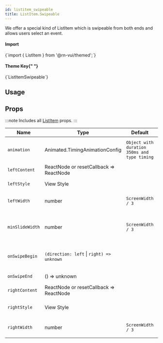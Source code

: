 ```yaml
---
id: listitem_swipeable
title: ListItem.Swipeable
---
```



<IconsStyle />

We offer a special kind of ListItem which is swipeable from both ends and allows users select an event.

<div class="row inline-flex-center">
  <div class="col col--3">
    <h4>Import</h4>
  </div>
  <div class="col col--9">
    <CodeBlock>{`import { ListItem } from '@rn-vui/themed';`}</CodeBlock>
  </div>
  <div class="col col--3">
    <h4>
      Theme Key{" "}
      <a href="../customizing#using-themeprovider">
        <BiInfoCircle />
      </a>
    </h4>
  </div>
  <div class="col col--9">
    <CodeBlock>{`ListItemSwipeable`}</CodeBlock>
  </div>
</div>

## Usage

<Usage />

## Props

:::note
Includes all [ListItem](listitem#props) props.
:::

<div class='table-responsive'>

| Name            | Type                                      | Default                                      | Description                                 |
| --------------- | ----------------------------------------- | -------------------------------------------- | ------------------------------------------- |
| `animation`     | Animated.TimingAnimationConfig            | `Object with duration 350ms and type timing` | Decide whether to show animation.           |
| `leftContent`   | ReactNode or resetCallback => ReactNode   |                                              | Left Content.                               |
| `leftStyle`     | View Style                                |                                              | Style of left container.                    |
| `leftWidth`     | number                                    | `ScreenWidth / 3`                            | Width of swipe left container.              |
| `minSlideWidth` | number                                    | `ScreenWidth / 3`                            | minimum horizontal distance to open content |
| `onSwipeBegin`  | `(direction: left` \| `right) => unknown` |                                              | Handler for swipe in either direction       |
| `onSwipeEnd`    | () => unknown                             |                                              | Handler for swipe end.                      |
| `rightContent`  | ReactNode or resetCallback => ReactNode   |                                              | Right Content.                              |
| `rightStyle`    | View Style                                |                                              | Style of right container.                   |
| `rightWidth`    | number                                    | `ScreenWidth / 3`                            | Width of swipe right container.             |

</div>

